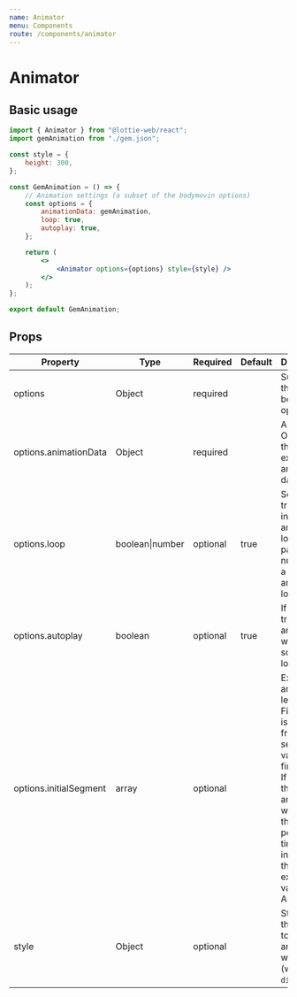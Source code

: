```yaml
---
name: Animator
menu: Components
route: /components/animator
---
```



# Animator

## Basic usage

<GemAnimation />

```jsx
import { Animator } from "@lottie-web/react";
import gemAnimation from "./gem.json";

const style = {
	height: 300,
};

const GemAnimation = () => {
	// Animation settings (a subset of the bodymovin options)
	const options = {
		animationData: gemAnimation,
		loop: true,
		autoplay: true,
	};

	return (
		<>
			<Animator options={options} style={style} />
		</>
	);
};

export default GemAnimation;
```

## Props

Property | Type | Required | Default | Description
--- | --- | --- | --- | ---
options | Object | required | | Subset of the bodymovin options
options.animationData | Object | required | | A JSON Object with the exported animation data
options.loop | boolean\|number | optional | true | Set it to true for infinite amount of loops, or pass a number for a specific amount of loops
options.autoplay | boolean | optional | true | If set to true, animation will play as soon as it's loaded
options.initialSegment | array | optional | | Expects an array of length 2. First value is the initial frame, second value is the final frame. If this is set, the animation will start at this position in time instead of the exported value from AE
style | Object | optional | | Style object that applies to the animation wrapper (which is a `div`)
